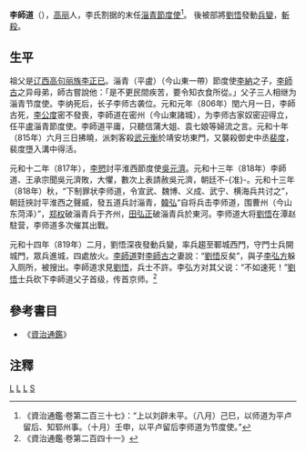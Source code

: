 {{Infobox_Person
| name =李師道
|image=
| caption=
|box_width=170px
|occupation= 軍人
| period = 9世紀
|birth_name=
| other_names =
| Sex =男
|birth_date=?
|birth_place=平盧
|death_date= 819年
|death_place=平盧
| nationality =唐朝
| residence =
| party =
| religion =
| spouse = 
| relatives =祖父 [[李懷玉|李正已]] <br>父 [[李納|李納]]<br>兄 [[李師古|李師古]]
| educate =
| past =淄青节度使
| work =[[行刺|刺死]][[武元衡|武元衡]]。亦襲[[裴度|裴度]]，裴度重傷。
| award = 
}}

'''李師道'''（{{bd|？||819年|CatIdx=L李}}），[[高丽|高丽]]人，李氏割据的末任[[淄青節度使|淄青節度使]]<ref>《資治通鑑·卷第二百三十七》：“上以刘辟未平。（八月）己巳，以师道为平卢留后、知郓州事。（十月）壬申，以平卢留后李师道为节度使。”</ref>。  後被部將[[劉悟|劉悟]]發動[[兵變|兵變]]，[[斬殺|斬殺]]。

==生平==
祖父是[[辽西|辽西]][[高句丽族|高句丽族]][[李懷玉|李正已]]。淄青（平盧）（今山東一帶）節度使[[李納|李納]]之子，[[李師古|李師古]]之异母弟，師古嘗說他：「是不更民間疾苦，要令知衣食所從。」父子三人相继为淄青节度使。李纳死后，长子李师古袭位。元和元年（806年）閏六月一日，李師古死，[[李公度|李公度]]密不發喪，李師道在密州（今山東諸城），为李师古家奴密迎得立，任平盧淄青節度使。李師道平庸，只聽信蒲大姐、袁七娘等婦流之言。元和十年（815年）六月三日拂曉，派刺客殺[[武元衡|武元衡]]於靖安坊東門，又襲殺御史中丞[[裴度|裴度]]，裴度墮入溝中得活。

元和十二年（817年），[[李愬|李愬]]討平淮西節度使[[吳元濟|吳元濟]]。元和十三年（818年）李師道、王承宗聞吳元濟敗，大懼，數次上表請赦吳元濟，朝廷不-{准}-。元和十三年（818年）秋，“下制罪状李师道，令宣武、魏博、义成、武宁、横海兵共讨之”，朝廷挾討平淮西之聲威，發五道兵討淄青，[[韓弘|韓弘]]“自将兵击李师道，围曹州（今山东菏泽）”，[[郑权|郑权]]破淄青兵于齐州，[[田弘正|田弘正]]破淄青兵於東河。李师道大将[[劉悟|劉悟]]在潭赵駐营，李师道多次催其出戰。

元和十四年（819年）二月，劉悟深夜發動兵變，率兵趨至鄆城西門，守門士兵開城門，眾兵進城，四處放火。[[李師道|李師道]]對[[李師古|李師古]]之妻說：“[[劉悟|劉悟]]反矣”，與子[[李弘方|李弘方]]躲入厕所，被搜出。李師道求見[[劉悟|劉悟]]，兵士不許。李弘方对其父说：“不如速死！”[[劉悟|劉悟]]士兵砍下李師道父子首级，传首京师。<ref>《資治通鑑·卷第二百四十一》</ref>

==參考書目==
* 《[[資治通鑑|資治通鑑]]》

==注釋==
{{reflist}}

{{start box}}
{{s-before|兄·[[李师古|李师古]]}}
{{s-title|[[唐朝|唐朝]][[淄青节度使|淄青节度使]]|806-819年}}
{{s-after|[[薛平|薛平]]}}
{{end box}}

{{DEFAULTSORT:L李}}
[[Category:淄青節度使|L]]
[[Category:唐朝军事人物|L]]
[[Category:唐朝被處决者|L]]
[[Category:李姓|S]]